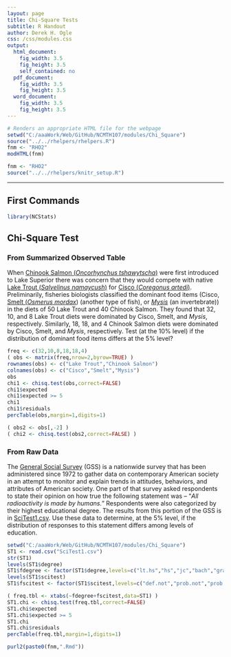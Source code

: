 ```yaml
---
layout: page
title: Chi-Square Tests
subtitle: R Handout
author: Derek H. Ogle
css: /css/modules.css
output:
  html_document:
    fig_width: 3.5
    fig_height: 3.5
    self_contained: no
  pdf_document:
    fig_width: 3.5
    fig_height: 3.5
  word_document:
    fig_width: 3.5
    fig_height: 3.5
---
```


```r
# Renders an appropriate HTML file for the webpage
setwd("C:/aaaWork/Web/GitHub/NCMTH107/modules/Chi_Square")
source("../../rhelpers/rhelpers.R")
fnm <- "RHO2"
modHTML(fnm)
```

```r
fnm <- "RHO2"
source("../../rhelpers/knitr_setup.R")
```

----

## First Commands
```r
library(NCStats)
```

## Chi-Square Test
### From Summarized Observed Table
When [Chinook Salmon (*Oncorhynchus tshawytscha*)](https://en.wikipedia.org/wiki/Chinook_salmon) were first introduced to Lake Superior there was concern that they would compete with native [Lake Trout (*Salvelinus namaycush*)](https://en.wikipedia.org/wiki/Lake_trout) for [Cisco (*Coregonus artedi*)](https://en.wikipedia.org/wiki/Coregonus_artedi).  Preliminarily, fisheries biologists classified the dominant food items (Cisco, [Smelt (*Osmerus mordax*](https://en.wikipedia.org/wiki/Rainbow_smelt)) (another type of fish), or [*Mysis*](https://en.wikipedia.org/wiki/Mysis_relicta) (an invertebrate)) in the diets of 50 Lake Trout and 40 Chinook Salmon.  They found that 32, 10, and 8 Lake Trout diets were dominated by Cisco, Smelt, and *Mysis*, respectively.  Similarly, 18, 18, and 4 Chinook Salmon diets were dominated by Cisco, Smelt, and *Mysis*, respectively.  Test (at the 10% level) if the distribution of dominant food items differs at the 5% level?

```r
freq <- c(32,10,8,18,18,4)
( obs <- matrix(freq,nrow=2,byrow=TRUE) )
rownames(obs) <- c("Lake Trout","Chinook Salmon")
colnames(obs) <- c("Cisco","Smelt","Mysis")
obs
chi1 <- chisq.test(obs,correct=FALSE)
chi1$expected
chi1$expected >= 5
chi1
chi1$residuals
percTable(obs,margin=1,digits=1)
```

```r
( obs2 <- obs[,-2] )
( chi2 <- chisq.test(obs2,correct=FALSE) )
```

### From Raw Data
The [General Social Survey](http://www.norc.org/Research/Projects/Pages/general-social-survey.aspx) (GSS) is a nationwide survey that has been administered since 1972 to gather data on contemporary American society in an attempt to monitor and explain trends in attitudes, behaviors, and attributes of American society.  One part of that survey asked respondents to state their opinion on how true the following statement was -- "*All radioactivity is made by humans.*"  Respondents were also categorized by their highest educational degree.  The results from this portion of the GSS is in [SciTest1.csv](https://raw.githubusercontent.com/droglenc/NCData/master/SciTest1.csv).  Use these data to determine, at the 5% level, if the distribution of responses to this statement differs among levels of education.

```r
setwd("C:/aaaWork/Web/GitHub/NCMTH107/modules/Chi_Square")
ST1 <- read.csv("SciTest1.csv")
str(ST1)
levels(ST1$degree)
ST1$fdegree <- factor(ST1$degree,levels=c("lt.hs","hs","jc","bach","grad"))
levels(ST1$scitest)
ST1$fscitest <- factor(ST1$scitest,levels=c("def.not","prob.not","prob.true","def.true"))
```
```r
( freq.tbl <- xtabs(~fdegree+fscitest,data=ST1) )
ST1.chi <- chisq.test(freq.tbl,correct=FALSE)
ST1.chi$expected
ST1.chi$expected >= 5
ST1.chi
ST1.chi$residuals
percTable(freq.tbl,margin=1,digits=1)
```

```r
purl2(paste0(fnm,".Rmd"))
```
